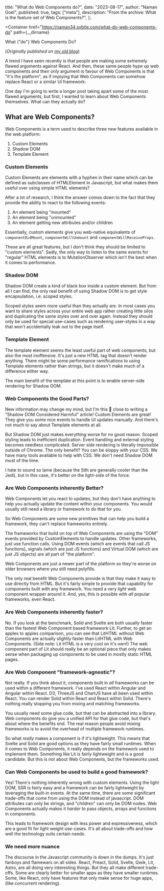   title: "What do Web Components do?",
  date: "2023-08-17",
  author: "Naman Goel",
  published: true,
  tags: ["meta"],
  description: "From the archive: What is the feature set of Web Components?",
};


<Container
  href="https://naman34.svbtle.com/what-do-web-components-do"
  path={__dirname}
>
  <Word scale={85}>What</Word>
  <Word scale={22} italic>
    {"do"}
  </Word>
  <Word scale={64}>Web</Word>
  <Word scale={201}>Components</Word>
  <Word scale={57}>Do?</Word>
</Container>

(_Originally published on [my old blog](https://naman34.svbtle.com/what-do-web-components-do)_)

A trend I have seen recently is that people are making some extremely flawed arguments against React. And then, these same people hype up web components and their only argument is favour of Web Components is that "it's the platform", as if implying that Web Components can somehow replace React or a similar UI framework.

One day I'm going to write a longer post taking apart some of the most flawed arguments, but first, I wanted to learn about Web Components themselves. What can they actually do?

## What are Web Components?

Web Components is a term used to describe three new features available in the web platform:

1. Custom Elements
2. Shadow DOM
3. Template Element

### Custom Elements

Custom Elements are elements with a hyphen in their name which can be defined as subclasses of HTMLElement in Javascript, but what makes them useful over using simple HTML elements?

After a lot of research, I think the answer comes down to the fact that they provide the ability to react to the following events:

1. An element being "mounted"
2. An element being "unmounted"
3. An element getting new attributes and/or children

Essentially, custom elements give you web-native equivalents of `componentDidMount`, `componentWillUnmount` and `componentWillReceiveProps`.

These are all great features, but I don't think they should be limited to "custom elements". Sadly, the only way to listen to the same events for "regular" HTML elements is to MutationObserver which isn't the best when it comes to performance.

### Shadow DOM

Shadow DOM create a kind of black box inside a custom element. But from all I can find, the only real benefit of using Shadow DOM is to get style encapsulation, i.e. scoped styles.

Scoped styles seem more useful than they actually are. In most cases you want to share styles across your entire web app rather creating little silos and duplicating the same styles over and over again. Instead they should only be used for special use-cases such as rendering user-styles in a way that won't accidentally leak out to the page itself.

### Template Element

The template element seems the least useful part of web components, but also the most inoffensive. It's just a new HTML tag that doesn't render anything. There might be some performance ramifications to using Template elements rather than strings, but it doesn't make much of a difference either way.

The main benefit of the template at this point is to enable server-side rendering for Shadow DOM.

### Web Components the Good Parts?

New information may change my mind, but I'm this 🤏 close to writing a "Shadow DOM Considered Harmful" article! Custom Elements are great! They give you some nice events to handle UI updates manually. And there's not much to say about Template elements at all.

But Shadow DOM just makes everything worse for no good reason. Scoped styling leads to inefficient duplication. Event handling and external styling becomes needless complicated. Server side rendering is literally impossible outside of Chrome. The only benefit? You can be sloppy with your CSS. We have many tools available to help with CSS. We don't need Shadow DOM most of the time.

I hate to sound so lame (because the Sith are generally cooler than the Jedi), but in this case, it's better on the light-side of the force.

### Are Web Components inherently Better?

Web Components let you react to updates, but they don't have anything to help you actually update the content within your components. You would usually still need a library or framework to do that for you.

So Web Components are some new primitives that can help you build a framework, they can't replace frameworks entirely.

The frameworks that build on top of Web Components are using the "DOM" events provided by CustomElements to handle updates. Other frameworks, just use function calls. Using DOM events (which are events that call JS functions), signals (which are just JS functions) and Virtual DOM (which are just JS objects) are all part of "the platform".

Web Components are just a newer part of the platform so they're worse on older browsers where you still need polyfills.

The only real benefit Web Components provide is that they make it easy to use directly from HTML. But it's fairly simple to provide that capability for components built with any framework. You need a very _light_ web component wrapper around it. And, yes, this is possible with _all_ popular frameworks, even React.

### Are Web Components inherently faster?

No. If you look at the benchmark, Solid and Svelte are both usually faster than the fastest Web Component based framework Lit. Further, to get an apples to apples comparison, you can see that LitHTML without Web Components are actually slightly faster than LitHTML with Web Components. (Side note: Lit HTML is a very cool on it's own!) The web component part of Lit should really be an optional piece that only makes sense when packaging up components to be used in mostly static HTML pages.

### Are Web Component "framework-agnostic"?

Not really. If you think about it, components built in _all_ frameworks can be used within a different framework. I've used React within Angular and Angular within React. D3, ThreeJS and ChartJS have all been used within React. You can render Solid within React and React within Solid. There's nothing really stopping you from mixing and matching frameworks.

You usually need some glue code, but that can be abstracted into a library. Web components do give you a unified API for that glue code, but that's about where the benefits end. The real reason people avoid mixing frameworks is to avoid the overhead of multiple framework runtimes.

So what _really_ makes a component is if it's lightweight. This means that Svelte and Solid are good options as they have fairly small runtimes. When it comes to Web Components, it really depends on the framework used to implement them. Something like Lit is fairly lightweight and is a good candidate. But this is not about Web Components, but the frameworks used.

### Can Web Components be used to build a good framework?

Yes! There's nothing inherently wrong with custom elements. Using the light DOM, SSR is fairly easy and a framework can be fairly lightweight by leveraging the built-in events. At the same time, there are some significant trade-offs that come from using the DOM instead of javascript. DOM attributes can only be strings, and "children" can only be DOM nodes. Web Components actually makes it _harder_ to pass objects, arrays and functions in components.

This leads to framework design with less power and expressiveness, which are a good fit for light weight use-cases. It's all about trade-offs and how well the technology suits certain needs.

### We need more nuance

The discourse in the Javascript community is down in the dumps. It's just fanboys and flamewars on all sides. React, Preact, Solid, Svelte, Qwik, Lit, Astro, are all doing very interesting things. But they all make different trade-offs. Some are clearly better for smaller apps as they have smaller runtimes. Some, like React, only have features that only make sense for huge apps, (like concurrent rendering).

